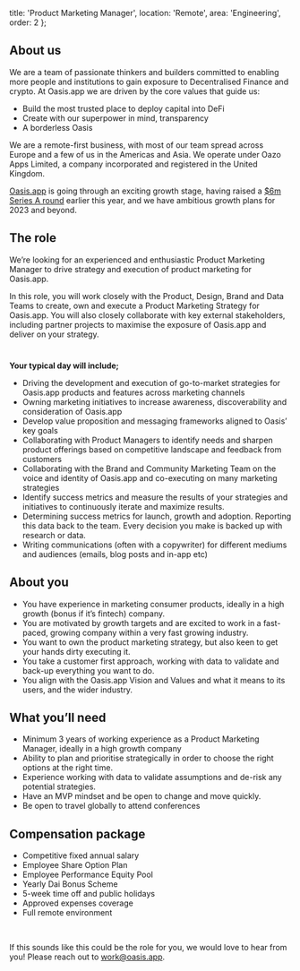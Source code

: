   title: 'Product Marketing Manager',
  location: 'Remote',
  area: 'Engineering',
  order: 2
};

## About us
We are a team of passionate thinkers and builders committed to enabling more people and institutions to gain exposure to Decentralised Finance and crypto. At Oasis.app we are driven by the core values that guide us:

- Build the most trusted place to deploy capital into DeFi
- Create with our superpower in mind, transparency
- A borderless Oasis

We are a remote-first business, with most of our team spread across Europe and a few of us in the Americas and Asia. We operate under Oazo Apps Limited, a company incorporated and registered in the United Kingdom.

[Oasis.app](https://oasis.app/) is going through an exciting growth stage, having raised a [$6m Series A round](https://cointelegraph.com/press-releases/defi-platform-oasisapp-raises-6m-in-series-a-round-led-by-libertus) earlier this year, and we have ambitious growth plans for 2023 and beyond.


## The role
We’re looking for an experienced and enthusiastic Product Marketing Manager to drive strategy and execution of product marketing for Oasis.app. 

In this role, you will work closely with the Product, Design, Brand and Data Teams to create, own and execute a Product Marketing Strategy for Oasis.app. You will also closely collaborate with key external stakeholders, including partner projects to maximise the exposure of Oasis.app and deliver on your strategy. 

#

**Your typical day will include;**


- Driving the development and execution of go-to-market strategies for Oasis.app products and features across marketing channels
- Owning marketing initiatives to increase awareness, discoverability and consideration of Oasis.app
- Develop value proposition and messaging frameworks aligned to Oasis’ key goals
- Collaborating with Product Managers to identify needs and sharpen product offerings based on competitive landscape and feedback from customers
- Collaborating with the Brand and Community Marketing Team on the voice and identity of Oasis.app and co-executing on many marketing strategies
- Identify success metrics and measure the results of your strategies and initiatives to continuously iterate and maximize results.
- Determining success metrics for launch, growth and adoption. Reporting this data back to the team. Every decision you make is backed up with research or data.
- Writing communications (often with a copywriter) for different mediums and audiences (emails, blog posts and in-app etc)


## About you
- You have experience in marketing consumer products, ideally in a high growth (bonus if it’s fintech) company. 
- You are motivated by growth targets and are excited to work in a fast-paced, growing company within a very fast growing industry.
- You want to own the product marketing strategy, but also keen to get your hands dirty executing it.
- You take a customer first approach, working with data to validate and back-up everything you want to do.
- You align with the Oasis.app Vision and Values and what it means to its users, and the wider industry.


## What you’ll need
- Minimum 3 years of working experience as a Product Marketing Manager, ideally in a high growth company
- Ability to plan and prioritise strategically in order to choose the right options at the right time.
- Experience working with data to validate assumptions and de-risk any potential strategies.
- Have an MVP mindset and be open to change and move quickly.
- Be open to travel globally to attend conferences


## Compensation package
- Competitive fixed annual salary
- Employee Share Option Plan
- Employee Performance Equity Pool
- Yearly Dai Bonus Scheme
- 5-week time off and public holidays
- Approved expenses coverage
- Full remote environment


<br/>

If this sounds like this could be the role for you, we would love to hear from you! Please reach out to [work@oasis.app](mailto:work@oasis.app).

